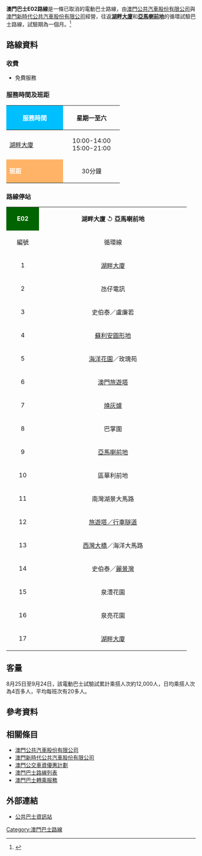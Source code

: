 {{澳門巴士路線基礎資訊
|路線號碼=E02
|代表圖像=New Era T400 E02.jpg
|圖像尺寸=300
|代表圖像二=TCM T313 E02.jpg
|圖像尺寸二=300
|經營者=澳門公共汽車有限公司
|經營者二=澳門新時代公共汽車股份有限公司
|所屬車廠=
|路線用車=澳巴：五洲龍FDG6113EVG<br />新時代：AVASS BNE6125CBEV
|路綫資訊=
|起點站=[[湖畔大廈_(總站)|湖畔大廈]]
|去程途經地點=孫逸仙博士大馬路、[[蘇利安圓形地|蘇利安圓形地]]、[[西灣大橋|西灣大橋]]、[[澳門旅遊塔|澳門旅遊塔]]
|回程途經地點=南灣湖景大馬路、[[澳門旅遊塔|澳門旅遊塔]]、[[西灣大橋|西灣大橋]]、麗景灣酒店、孫逸仙博士大馬路
|終點站=[[亞馬喇前地_(巴士總站)|亞馬喇前地]]（循環點）
|路線性質=循環試驗線
|全程行駛里程=
|全程行車時間=40分鐘左右
|單程行車時間=
|開辦日期=2016年8月25日
|停辦日期=2016年9月29日
|服務時間=10:00-14:00<br>15:00-21:00
|起點站服務時間=
|終點站服務時間=
|班次頻率=星期一至六30分鐘<br>星期日及公眾假期停駛
|全程收費=0
|收費備註=
|分段收費站點=
|去程分段收費站點=
|回程分段收費站點=
|服務時間以外替代路線=[[澳門巴士11路線|11]]、[[澳門巴士39路線|39]]、[[澳門巴士MT5路線|MT5]]
|主要競爭交通=[[澳門巴士11路線|11]]、[[澳門巴士39路線|39]]、[[澳門巴士MT5路線|MT5]]
|備註=
}}

'''澳門巴士E02路線'''是一條已取消的電動巴士路線，由[[澳門公共汽車股份有限公司|澳門公共汽車股份有限公司]]與[[澳門新時代公共汽車股份有限公司|澳門新時代公共汽車股份有限公司]]經營，往返'''[[湖畔大廈巴士轉乘站|湖畔大廈]]'''和'''[[亞馬喇前地_(巴士總站)|亞馬喇前地]]'''的循環試驗巴士路線，試驗期為一個月。<ref>{{cite news|title=E02電動巴試驗線運作至周四 下月擬再推另一電動巴試驗線|url=https://www.exmoo.com/article/18935.html|publisher=力報|date=2016-12-16}}</ref>

==路線資料==
===收費===
*免費服務

===服務時間及班距===
{| class="grey sortable wikitable" style="width:50%" 
|-
!style="background:#00BFFF; color:white" width="30%" |'''服務時間'''
! width="30%" |星期一至六
|-
! [[湖畔大廈巴士轉乘站|湖畔大廈]]
| align="center" | 10:00-14:00<br />15:00-21:00
|-
!style="background:#FFB366; color:white" width="30%"|'''班距'''
| align="center" width="30%" | 30分鐘
|}

===路線停站===
{| border="1" cellpadding="4" cellspacing="0" style="margin: 1em 1em 1em 0; background: #F9F9F9; border: 1px #AAA solid; border-collapse: collapse; font-size: 100%;"
|-
| align=center style="background: #006400; color: #FFFFFF"| '''E02'''
| align="center" | '''湖畔大廈''' ↺ '''亞馬喇前地'''
|-
! width=10% bgcolor="silver"| 編號
! width=45% bgcolor="silver"| 循環線
|-
| 1 || [[湖畔大廈巴士轉乘站|湖畔大廈]]
|-
| 2 || 氹仔電訊
|-
| 3 || 史伯泰／盧廉若
|-
| 4 || [[蘇利安圓形地|蘇利安圓形地]]
|-
| 5 || [[海洋花園|海洋花園]]／玫瑰苑
|-
| 6 || [[澳門旅遊塔|澳門旅遊塔]]
|-
| 7 || [[燒灰爐|燒灰爐]]
|-
| 8 || 巴掌圍
|-
| 9 || [[亞馬喇前地_(總站)|亞馬喇前地]]
|-
| 10|| 區華利前地
|-
| 11|| 南灣湖景大馬路
|-
| 12|| [[旅遊塔／行車隧道_(巴士總站)|旅遊塔／行車隧道]]
|-
| 13|| [[西灣大橋|西灣大橋]]／海洋大馬路
|-
| 14|| 史伯泰／[[麗景灣藝術酒店|麗景灣]]
|-
| 15|| 泉澧花園
|-
| 16|| 泉亮花園
|-
| 17|| [[湖畔大廈_(巴士總站)|湖畔大廈]] 
|}

==客量==
8月25日至9月24日，該電動巴士試驗試累計乘搭人次約12,000人，日均乘搭人次為4百多人，平均每班次有20多人。

==參考資料==
{{reflist}}

== 相關條目 ==
* [[澳門公共汽車股份有限公司|澳門公共汽車股份有限公司]]
* [[澳門新時代公共汽車股份有限公司|澳門新時代公共汽車股份有限公司]]
* [[澳門公交車資優惠計劃|澳門公交車資優惠計劃]]
* [[澳門巴士路線列表|澳門巴士路線列表]]
* [[澳門巴士轉乘服務|澳門巴士轉乘服務]]

== 外部連結 ==
*{{zh-hk}}[http://www.dsat.gov.mo/bus/tc/ 公共巴士資訊站] {{Wayback|url=http://www.dsat.gov.mo/bus/tc/ |date=20160914070813 }}
{{澳門巴士路線列表}}

[[Category:澳門巴士路線|Category:澳門巴士路線]]